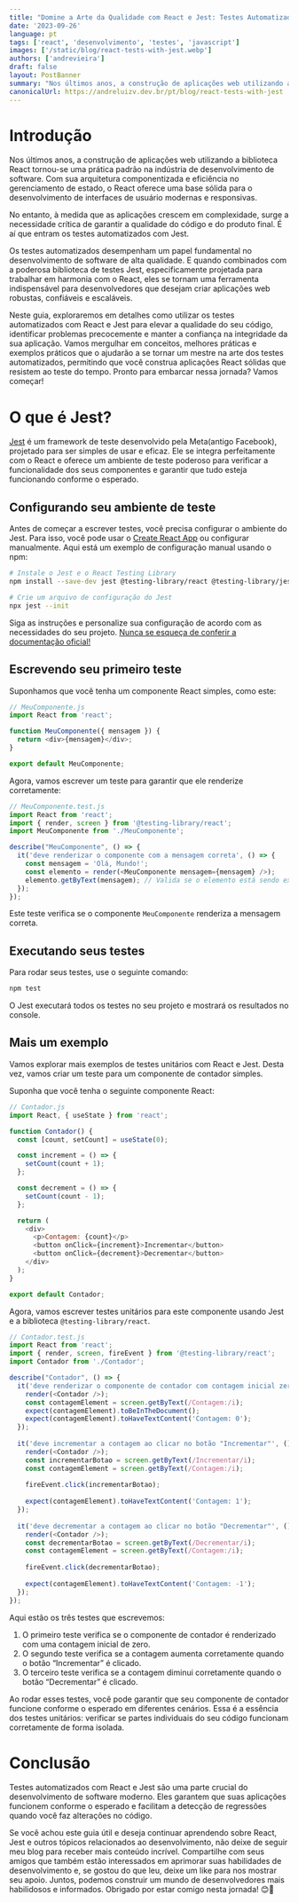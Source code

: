 ```yaml
---
title: "Domine a Arte da Qualidade com React e Jest: Testes Automatizados que elevam seu Desenvolvimento!"
date: '2023-09-26'
language: pt
tags: ['react', 'desenvolvimento', 'testes', 'javascript']
images: ['/static/blog/react-tests-with-jest.webp']
authors: ['andrevieira']
draft: false
layout: PostBanner
summary: "Nos últimos anos, a construção de aplicações web utilizando a biblioteca React tornou-se uma prática padrão na indústria de desenvolvimento de software."
canonicalUrl: https://andreluizv.dev.br/pt/blog/react-tests-with-jest
---
```


# Introdução
Nos últimos anos, a construção de aplicações web utilizando a biblioteca React tornou-se uma prática padrão na indústria de desenvolvimento de software. Com sua arquitetura componentizada e eficiência no gerenciamento de estado, o React oferece uma base sólida para o desenvolvimento de interfaces de usuário modernas e responsivas.

No entanto, à medida que as aplicações crescem em complexidade, surge a necessidade crítica de garantir a qualidade do código e do produto final. É aí que entram os testes automatizados com Jest.

Os testes automatizados desempenham um papel fundamental no desenvolvimento de software de alta qualidade. E quando combinados com a poderosa biblioteca de testes Jest, especificamente projetada para trabalhar em harmonia com o React, eles se tornam uma ferramenta indispensável para desenvolvedores que desejam criar aplicações web robustas, confiáveis e escaláveis.

Neste guia, exploraremos em detalhes como utilizar os testes automatizados com React e Jest para elevar a qualidade do seu código, identificar problemas precocemente e manter a confiança na integridade da sua aplicação. Vamos mergulhar em conceitos, melhores práticas e exemplos práticos que o ajudarão a se tornar um mestre na arte dos testes automatizados, permitindo que você construa aplicações React sólidas que resistem ao teste do tempo. Pronto para embarcar nessa jornada? Vamos começar!

# O que é Jest?
[Jest](https://jestjs.io/pt/) é um framework de teste desenvolvido pela Meta(antigo Facebook), projetado para ser simples de usar e eficaz. Ele se integra perfeitamente com o React e oferece um ambiente de teste poderoso para verificar a funcionalidade dos seus componentes e garantir que tudo esteja funcionando conforme o esperado.

## Configurando seu ambiente de teste
Antes de começar a escrever testes, você precisa configurar o ambiente do Jest. Para isso, você pode usar o [Create React App](https://reactjs.org/docs/create-a-new-react-app.html) ou configurar manualmente. Aqui está um exemplo de configuração manual usando o npm:

``` bash
# Instale o Jest e o React Testing Library
npm install --save-dev jest @testing-library/react @testing-library/jest-dom

# Crie um arquivo de configuração do Jest
npx jest --init
```

Siga as instruções e personalize sua configuração de acordo com as necessidades do seu projeto. [Nunca se esqueça de conferir a documentação oficial!](https://jestjs.io/pt/)

## Escrevendo seu primeiro teste
Suponhamos que você tenha um componente React simples, como este:

``` javascript
// MeuComponente.js
import React from 'react';

function MeuComponente({ mensagem }) {
  return <div>{mensagem}</div>;
}

export default MeuComponente;
```

Agora, vamos escrever um teste para garantir que ele renderize corretamente:

``` javascript
// MeuComponente.test.js
import React from 'react';
import { render, screen } from '@testing-library/react';
import MeuComponente from './MeuComponente';

describe("MeuComponente", () => {
  it('deve renderizar o componente com a mensagem correta', () => {
    const mensagem = 'Olá, Mundo!';
    const elemento = render(<MeuComponente mensagem={mensagem} />);
    elemento.getByText(mensagem); // Valida se o elemento está sendo exibido na tela
  });
});
```

Este teste verifica se o componente `MeuComponente` renderiza a mensagem correta.

## Executando seus testes
Para rodar seus testes, use o seguinte comando:

``` bash
npm test 
```

O Jest executará todos os testes no seu projeto e mostrará os resultados no console.

## Mais um exemplo
Vamos explorar mais exemplos de testes unitários com React e Jest. Desta vez, vamos criar um teste para um componente de contador simples.

Suponha que você tenha o seguinte componente React:

``` javascript
// Contador.js
import React, { useState } from 'react';

function Contador() {
  const [count, setCount] = useState(0);

  const increment = () => {
    setCount(count + 1);
  };

  const decrement = () => {
    setCount(count - 1);
  };

  return (
    <div>
      <p>Contagem: {count}</p>
      <button onClick={increment}>Incrementar</button>
      <button onClick={decrement}>Decrementar</button>
    </div>
  );
}

export default Contador;
```

Agora, vamos escrever testes unitários para este componente usando Jest e a biblioteca `@testing-library/react`.

``` javascript
// Contador.test.js
import React from 'react';
import { render, screen, fireEvent } from '@testing-library/react';
import Contador from './Contador';

describe("Contador", () => {
  it('deve renderizar o componente de contador com contagem inicial zero', () => {
    render(<Contador />);
    const contagemElement = screen.getByText(/Contagem:/i);
    expect(contagemElement).toBeInTheDocument();
    expect(contagemElement).toHaveTextContent('Contagem: 0');
  });
  
  it('deve incrementar a contagem ao clicar no botão "Incrementar"', () => {
    render(<Contador />);
    const incrementarBotao = screen.getByText(/Incrementar/i);
    const contagemElement = screen.getByText(/Contagem:/i);
  
    fireEvent.click(incrementarBotao);
  
    expect(contagemElement).toHaveTextContent('Contagem: 1');
  });
  
  it('deve decrementar a contagem ao clicar no botão "Decrementar"', () => {
    render(<Contador />);
    const decrementarBotao = screen.getByText(/Decrementar/i);
    const contagemElement = screen.getByText(/Contagem:/i);
  
    fireEvent.click(decrementarBotao);
  
    expect(contagemElement).toHaveTextContent('Contagem: -1');
  });
});
```

Aqui estão os três testes que escrevemos:

1. O primeiro teste verifica se o componente de contador é renderizado com uma contagem inicial de zero.
2. O segundo teste verifica se a contagem aumenta corretamente quando o botão “Incrementar” é clicado.
3. O terceiro teste verifica se a contagem diminui corretamente quando o botão “Decrementar” é clicado.

Ao rodar esses testes, você pode garantir que seu componente de contador funcione conforme o esperado em diferentes cenários. Essa é a essência dos testes unitários: verificar se partes individuais do seu código funcionam corretamente de forma isolada.

# Conclusão
Testes automatizados com React e Jest são uma parte crucial do desenvolvimento de software moderno. Eles garantem que suas aplicações funcionem conforme o esperado e facilitam a detecção de regressões quando você faz alterações no código.

Se você achou este guia útil e deseja continuar aprendendo sobre React, Jest e outros tópicos relacionados ao desenvolvimento, não deixe de seguir meu blog para receber mais conteúdo incrível. Compartilhe com seus amigos que também estão interessados em aprimorar suas habilidades de desenvolvimento e, se gostou do que leu, deixe um like para nos mostrar seu apoio. Juntos, podemos construir um mundo de desenvolvedores mais habilidosos e informados. Obrigado por estar comigo nesta jornada! 😊🚀